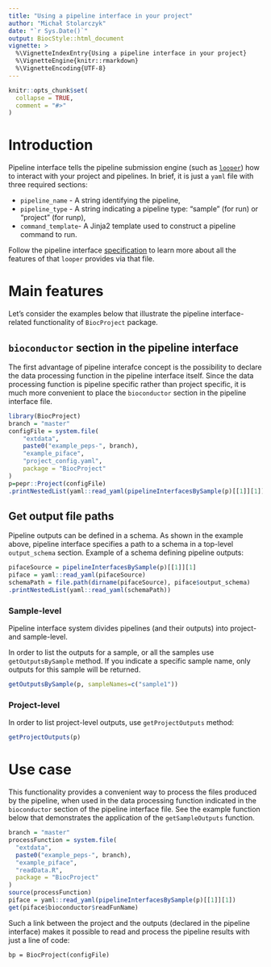 ```yaml
---
title: "Using a pipeline interface in your project"
author: "Michał Stolarczyk"
date: "`r Sys.Date()`"
output: BiocStyle::html_document
vignette: >
  %\VignetteIndexEntry{Using a pipeline interface in your project}
  %\VignetteEngine{knitr::rmarkdown}
  %\VignetteEncoding{UTF-8}
---
```

    
```r
knitr::opts_chunk$set(
  collapse = TRUE,
  comment = "#>"
)
```

# Introduction

Pipeline interface tells the pipeline submission engine (such as [`looper`](http://looper.databio.org/en/latest/)) how to interact with your 
project and pipelines. In brief, it is just a `yaml` file with three required
sections:
    
* `pipeline_name` - A string identifying the pipeline,
* `pipeline_type` - A string indicating a pipeline type: "sample" (for run) 
or "project" (for runp),
* `command_template`- A Jinja2 template used to construct a pipeline command to run.

Follow the pipeline interface [specification](http://looper.databio.org/en/latest/pipeline-interface-specification/) 
to learn more about all the features of that `looper` provides via that file.

# Main features

Let's consider the examples below that illustrate the pipeline interface-related
functionality of `BiocProject` package. 

## `bioconductor` section in the pipeline interface

The first advantage of pipeline interafce concept is the possibility to declare 
the data processing function in the pipeline interface itself. Since the data 
processing function is pipeline specific rather than project specific, it is 
much more convenient to place the `bioconductor` section in the pipeline 
interface file.

```r
library(BiocProject)
branch = "master"
configFile = system.file(
    "extdata",
    paste0("example_peps-", branch),
    "example_piface",
    "project_config.yaml",
    package = "BiocProject"
)
p=pepr::Project(configFile)
.printNestedList(yaml::read_yaml(pipelineInterfacesBySample(p)[[1]][1]))
```

## Get output file paths

Pipeline outputs can be defined in a schema. As shown in the example above, 
pipeline interface specifies a path to a schema in a top-level `output_schema` 
section. 
Example of a schema defining pipeline outputs:
```r
pifaceSource = pipelineInterfacesBySample(p)[[1]][1]
piface = yaml::read_yaml(pifaceSource)
schemaPath = file.path(dirname(pifaceSource), piface$output_schema)
.printNestedList(yaml::read_yaml(schemaPath))
```

### Sample-level

Pipeline interface system divides pipelines (and their outputs) into project- 
and sample-level. 

In order to list the outputs for a sample, or all the samples use 
`getOutputsBySample` method. If you indicate a specific sample name, only outputs for this sample will be returned.
```r
getOutputsBySample(p, sampleNames=c("sample1"))
```

### Project-level

In order to list project-level outputs, use `getProjectOutputs` method:

```r
getProjectOutputs(p)
```

# Use case

This functionality provides a convenient way to process the files produced by 
the pipeline, when used in the data processing function indicated in the 
`bioconductor` section of the pipeline interface file. See the example function
below that demonstrates the application of the `getSampleOutputs` function.

```r
branch = "master"
processFunction = system.file(
  "extdata",
  paste0("example_peps-", branch),
  "example_piface",
  "readData.R",
  package = "BiocProject"
)
source(processFunction)
piface = yaml::read_yaml(pipelineInterfacesBySample(p)[[1]][1])
get(piface$bioconductor$readFunName)
```
Such a link between the project and the outputs 
(declared in the pipeline interface) makes it possible to read and process 
the pipeline results with just a line of code:

```
bp = BiocProject(configFile)
```